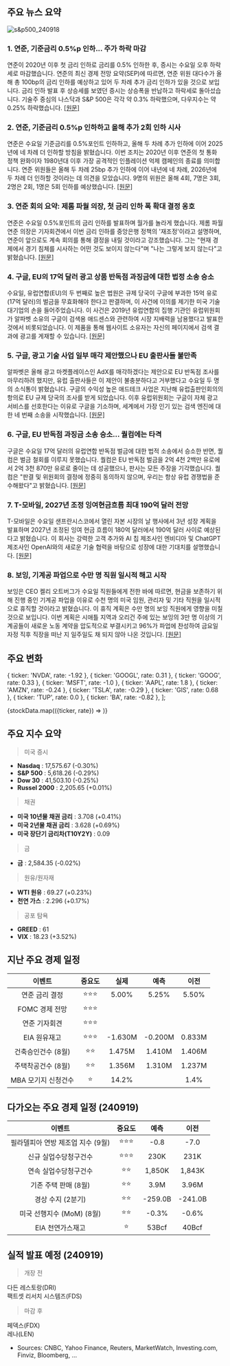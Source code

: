 ## 주요 뉴스 요약

![s&p500_240918](/map/240918.png)

### 1. **연준, 기준금리 0.5%p 인하... 주가 하락 마감**

연준이 2020년 이후 첫 금리 인하로 금리를 0.5% 인하한 후, 증시는 수요일 오후 하락세로 마감했습니다. 연준의 최신 경제 전망 요약(SEP)에 따르면, 연준 위원 대다수가 올해 총 100bp의 금리 인하를 예상하고 있어 두 차례 추가 금리 인하가 있을 것으로 보입니다. 금리 인하 발표 후 상승세를 보였던 증시는 상승폭을 반납하고 하락세로 돌아섰습니다. 기술주 중심의 나스닥과 S&P 500은 각각 약 0.3% 하락했으며, 다우지수는 약 0.25% 하락했습니다. [[원문]](https://finance.yahoo.com/news/live/federal-reserve-cuts-interest-rates-by-half-a-percentage-point-stocks-end-lower-180501733.html)

### 2. **연준, 기준금리 0.5%p 인하하고 올해 추가 2회 인하 시사**

연준은 수요일 기준금리를 0.5%포인트 인하하고, 올해 두 차례 추가 인하에 이어 2025년에 네 차례 더 인하할 방침을 밝혔습니다. 이번 조치는 2020년 이후 연준의 첫 통화 정책 완화이자 1980년대 이후 가장 공격적인 인플레이션 억제 캠페인의 종료를 의미합니다. 연준 위원들은 올해 두 차례 25bp 추가 인하에 이어 내년에 네 차례, 2026년에 두 차례 더 인하할 것이라는 데 의견을 모았습니다. 9명의 위원은 올해 4회, 7명은 3회, 2명은 2회, 1명은 5회 인하를 예상했습니다. [[원문]](https://finance.yahoo.com/news/fed-cuts-interest-rates-by-half-point-signals-two-additional-cuts-this-year-090036916.html)

### 3. **연준 회의 요약: 제롬 파월 의장, 첫 금리 인하 폭 확대 결정 옹호**

연준은 수요일 0.5%포인트의 금리 인하를 발표하며 월가를 놀라게 했습니다. 제롬 파월 연준 의장은 기자회견에서 이번 금리 인하를 중앙은행 정책의 '재조정'이라고 설명하며, 연준이 앞으로도 계속 회의를 통해 결정을 내릴 것이라고 강조했습니다. 그는 "현재 경제에서 경기 침체를 시사하는 어떤 것도 보이지 않는다"며 "나는 그렇게 보지 않는다"고 밝혔습니다. [[원문]](https://www.cnbc.com/2024/09/18/fed-meeting-live-updates-traders-await-september-interest-rate-cut.html)

### 4. **구글, EU의 17억 달러 광고 상품 반독점 과징금에 대한 법정 소송 승소**

수요일, 유럽연합(EU)의 두 번째로 높은 법원은 규제 당국이 구글에 부과한 15억 유로(17억 달러)의 벌금을 무효화해야 한다고 판결하며, 이 사건에 이의를 제기한 미국 기술 대기업의 손을 들어주었습니다. 이 사건은 2019년 유럽연합의 집행 기관인 유럽위원회가 알파벳 소유의 구글이 검색용 애드센스와 관련하여 시장 지배력을 남용했다고 발표한 것에서 비롯되었습니다. 이 제품을 통해 웹사이트 소유자는 자신의 페이지에서 검색 결과에 광고를 게재할 수 있습니다. [[원문]](https://www.cnbc.com/2024/09/18/court-backs-googles-challenge-to-the-eus-1point7-billion-antitrust-fine.html)

### 5. **구글, 광고 기술 사업 일부 매각 제안했으나 EU 출판사들 불만족**

알파벳은 올해 광고 마켓플레이스인 AdX를 매각하겠다는 제안으로 EU 반독점 조사를 마무리하려 했지만, 유럽 출판사들은 이 제안이 불충분하다고 거부했다고 수요일 두 명의 소식통이 밝혔습니다. 구글의 수익성 높은 애드테크 사업은 지난해 유럽출판인회의의 항의로 EU 규제 당국의 조사를 받게 되었습니다. 이후 유럽위원회는 구글이 자체 광고 서비스를 선호한다는 이유로 구글을 기소하며, 세계에서 가장 인기 있는 검색 엔진에 대한 네 번째 소송을 시작했습니다. [[원문]](https://www.reuters.com/technology/google-offered-sell-advertising-marketplace-adx-eu-antitrust-probe-sources-say-2024-09-18/)

### 6. **구글, EU 반독점 과징금 소송 승소... 퀄컴에는 타격**

구글은 수요일 17억 달러의 유럽연합 반독점 벌금에 대한 법적 소송에서 승소한 반면, 퀄컴은 벌금 철회를 이루지 못했습니다. 퀄컴은 EU 반독점 벌금을 2억 4천 2백만 유로에서 2억 3천 870만 유로로 줄이는 데 성공했으나, 판사는 모든 주장을 기각했습니다. 퀄컴은 "판결 및 위원회의 결정에 정중히 동의하지 않으며, 우리는 항상 유럽 경쟁법을 준수해왔다"고 밝혔습니다. [[원문]](https://www.reuters.com/technology/google-wins-challenge-against-149-bln-euro-eu-antitrust-fine-2024-09-18)

### 7. **T-모바일, 2027년 조정 잉여현금흐름 최대 190억 달러 전망**

T-모바일은 수요일 샌프란시스코에서 열린 자본 시장의 날 행사에서 3년 성장 계획을 발표하며 2027년 조정된 잉여 현금 흐름이 180억 달러에서 190억 달러 사이로 예상된다고 밝혔습니다. 이 회사는 강력한 고객 추가와 AI 칩 제조사인 엔비디아 및 ChatGPT 제조사인 OpenAI와의 새로운 기술 협력을 바탕으로 성장에 대한 기대치를 설명했습니다. [[원문]](https://www.reuters.com/business/media-telecom/t-mobile-expects-adjusted-free-cash-flow-between-18-bln-19-bln-2027-2024-09-18)

### 8. **보잉, 기계공 파업으로 수만 명 직원 일시적 해고 시작**

보잉은 CEO 켈리 오트버그가 수요일 직원들에게 전한 바에 따르면, 현금을 보존하기 위해 진행 중인 기계공 파업을 이유로 수천 명의 미국 임원, 관리자 및 기타 직원을 일시적으로 휴직할 것이라고 밝혔습니다. 이 휴직 계획은 수만 명의 보잉 직원에게 영향을 미칠 것으로 보입니다. 이번 계획은 시애틀 지역과 오리건 주에 있는 보잉의 3만 명 이상의 기계공들이 새로운 노동 계약을 압도적으로 부결시키고 96%가 파업에 찬성하여 금요일 자정 직후 직장을 떠난 지 일주일도 채 되지 않아 나온 것입니다. [[원문]](https://www.cnbc.com/2024/09/18/boeing-furlough-strike.html)

## 주요 변화

  { ticker: 'NVDA', rate: -1.92 },
  { ticker: 'GOOGL', rate: 0.31 },
  { ticker: 'GOOG', rate: 0.33 },
  { ticker: 'MSFT', rate: -1.0 },
  { ticker: 'AAPL', rate: 1.8 },
  { ticker: 'AMZN', rate: -0.24 },
  { ticker: 'TSLA', rate: -0.29 },
  { ticker: 'GIS', rate: 0.68 },
  { ticker: 'TUP', rate: 0.0 },
  { ticker: 'BA', rate: -0.82 },
];

{stockData.map(({ticker, rate}) => <StockCardMini key={ticker} ticker={ticker} rate={rate}></StockCardMini>)}

## 주요 지수 요약

> 미국 증시

- **Nasdaq** : 17,575.67 (-0.30%)
- **S&P 500** : 5,618.26 (-0.29%)
- **Dow 30** : 41,503.10 (-0.25%)
- **Russel 2000** : 2,205.65 (+0.01%)

> 채권

- **미국 10년물 채권 금리** : 3.708 (+0.41%)
- **미국 2년물 채권 금리** : 3.628 (+0.69%)
- **미국 장단기 금리차(T10Y2Y)** : 0.09

> 금

- **금** : 2,584.35 (-0.02%)

> 원유/원자재

- **WTI 원유** : 69.27 (+0.23%)
- **천연 가스** : 2.296 (+0.17%)

> 공포 탐욕

- **GREED** : 61
- **VIX** : 18.23 (+3.52%)

## 지난 주요 경제 일정

|       이벤트        | 중요도 |  실제   |  예측   |  이전  |
| :-----------------: | :----: | :-----: | :-----: | :----: |
|   연준 금리 결정    | ⭐⭐⭐ |  5.00%  |  5.25%  | 5.50%  |
|   FOMC 경제 전망    | ⭐⭐⭐ |         |         |        |
|    연준 기자회견    | ⭐⭐⭐ |         |         |        |
|    EIA 원유재고     | ⭐⭐⭐ | -1.630M | -0.200M | 0.833M |
| 건축승인건수 (8월)  |  ⭐⭐  | 1.475M  | 1.410M  | 1.406M |
| 주택착공건수 (8월)  |  ⭐⭐  | 1.356M  | 1.310M  | 1.237M |
| MBA 모기지 신청건수 |   ⭐   |  14.2%  |         |  1.4%  |

## 다가오는 주요 경제 일정 (240919)

|              이벤트               | 중요도 |  예측   |  이전   |
| :-------------------------------: | :----: | :-----: | :-----: |
| 필라델피아 연방 제조업 지수 (9월) | ⭐⭐⭐ |  -0.8   |  -7.0   |
|       신규 실업수당청구건수       | ⭐⭐⭐ |  230K   |  231K   |
|       연속 실업수당청구건수       |  ⭐⭐  | 1,850K  | 1,843K  |
|       기존 주택 판매 (8월)        |  ⭐⭐  |  3.9M   |  3.96M  |
|         경상 수지 (2분기)         |  ⭐⭐  | -259.0B | -241.0B |
|     미국 선행지수 (MoM) (8월)     |  ⭐⭐  |  -0.3%  |  -0.6%  |
|         EIA 천연가스재고          |   ⭐   |  53Bcf  |  40Bcf  |

## 실적 발표 예정 (240919)

> 개장 전

다든 레스토랑(DRI)  
팩트셋 리서치 시스템즈(FDS)

> 마감 후

페덱스(FDX)  
레나(LEN)

- Sources: CNBC, Yahoo Finance, Reuters, MarketWatch, Investing.com, Finviz, Bloomberg, ...
